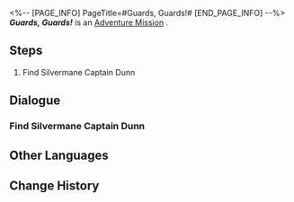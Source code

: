 <%-- [PAGE_INFO]
PageTitle=#Guards, Guards!#
[END_PAGE_INFO] --%>
{{Stub|Dialogue.}}
{{Mission Infobox
|id            = 2011102
|title         = 
|image         = <!--Mission Guards, Guards!.png-->
|type          = Adventure
|event_name    = 
|chapter       = 
|requirements  = 
|summary       = <!--official mission summary from Fate's Atlas-->
|characters    = Trailblazer
|startLocation = [[<!--starting world-->]] - [[<!--starting area-->]]
|world         = <!--starting world-->
|area          = <!--starting area-->
|prev          = 
|next          = 
|exp           = 
|credits       = 
|stellarJade   = 
|other         = 
}}
'''''Guards, Guards!''''' is an [[Adventure Mission]]<!--in [world]-->.

==Steps==
# Find Silvermane Captain Dunn

<!--
==Gameplay Notes==

--><!--
==Trial Character==

-->
==Dialogue==
{{Stub Dialogue}}
===Find Silvermane Captain Dunn===
{{Mission Description|type=adventure|location=<!--to be added-->|Word has it that a certain Captain of the Silvermane Guard Restricted Zone is looking up and down for a group of outsiders, who are said to be well-dressed with a lordly bearing. They knocked out half of the soldiers in the Restricted Zone... including the Captain himself.<br />Does he want payback? Or is he so impressed by how good of a fighter you are and decided to become a student of yours? The latter, however unlikely it seems, may as well be plausible.<br />In any event, perhaps you should pay a visit to this Captain. Just try not to beat the snot out of everyone this time around.}}
{{Dialogue Start}}
:{{tx}}
{{Dialogue End}}

==Other Languages==
{{Other Languages
|en   = Guards, Guards!
|zhs  = 卫兵！卫兵！
|zht  = 衛兵！衛兵！
|ja   = 衛兵！衛兵！
|ko   = 병사! 병사!
|es   = ¡Guardias! ¡Guardias!
|fr   = Gardes, gardes&nbsp;!
|ru   = Стража, стража!
|th   = ทหาร! ทหาร!
|vi   = Vệ Binh! Vệ Binh!
|de   = Wachen, Wachen!
|id   = Guard! Guard!
|pt   = Guardas, Guardas!
}}

==Change History==
{{Change History|1.0}}
